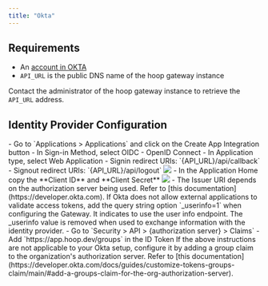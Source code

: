 ```yaml
---
title: "Okta"
---
```


## Requirements

- An [account in OKTA](https://developer.okta.com)
- `API_URL` is the public DNS name of the hoop gateway instance

Contact the administrator of the hoop gateway instance to retrieve the `API_URL` address.

## Identity Provider Configuration

<Steps titleSize="h3">
  <Step title="Create an Application">
    - Go to `Applications > Applications` and click on the Create App Integration button
    - In Sign-in Method, select OIDC - OpenID Connect
    - In Application type, select Web Application
  </Step>
  <Step title="Configure the Redirect URIs">
    - Signin redirect URIs: `{API_URL}/api/callback`
    - Signout redirect URIs: `{API_URL}/api/logout`
    <img src="/images/idp/okta-1.jpeg" />
  </Step>
  <Step title="Collect the Credentials">
    - In the Application Home copy the **Client ID** and **Client Secret**
    <img src="/images/idp/okta-2.jpeg" />
  </Step>
  <Step title="Collect Issuer Information">
    - The Issuer URI depends on the authorization server being used. Refer to [this documentation](https://developer.okta.com).
    <Info>
    If Okta does not allow external applications to validate access tokens, add the query string option `_userinfo=1` when configuring the Gateway. It indicates to use the user info endpoint.
    The _userinfo value is removed when used to exchange information with the identity provider.
    </Info>
  </Step>
  <Step title="Configure Groups Claims">
  - Go to `Security > API > {authorization server} > Claims`
  - Add `https://app.hoop.dev/groups` in the ID Token
  <Info>
  If the above instructions are not applicable to your Okta setup, configure it by adding a group claim to the organization's authorization server. Refer to [this documentation](https://developer.okta.com/docs/guides/customize-tokens-groups-claim/main/#add-a-groups-claim-for-the-org-authorization-server).
  </Info>
  </Step>
</Steps>
